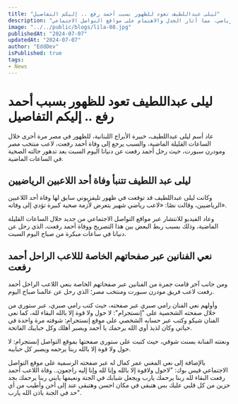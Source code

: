 ```yaml
---
title: "ليلى عبداللطيف تعود للظهور بسبب أحمد رفع .. إليكم التفاصيل"
description: "عادت ليلى عبداللطيف، خبيرة الأبراج اللبنانية، للظهور بعد وفاة اللاعب المصري أحمد رفعت. تنبأت بوفاة لاعب رياضي، مما أثار الجدل والاهتمام على مواقع التواصل الاجتماعي."
image: "../../public/blogs/lila-08.jpg"
publishedAt: "2024-07-07"
updatedAt: "2024-07-07"
author: "EddDev"
isPublished: true
tags:
- News
---
```


# ليلى عبداللطيف تعود للظهور بسبب أحمد رفع .. إليكم التفاصيل

عاد أسم ليلى عبداللطيف، خبيرة الأبراج اللبنانية، للظهور في مصر مرة أخرى خلال الساعات القليلة الماضية، والسبب يرجع إلى وفاة أحمد رفعت، لاعب منتخب مصر ومودرن سبورت، حيث رحل أحمد رفعت عن دنيانا اليوم السبت بعد تدهور حالته الصحية في الساعات الماضية.

## ليلى عبد اللطيف تتنبأ وفاة أحد اللاعبين الرياضيين

وكانت ليلى عبداللطيف قد توقعت في ظهور تليفزيوني سابق لها وفاة أحد اللاعبين الرياضيين، وقالت نصًا: «لاعب رياضي شهير يتعرض لأزمة صحية كبيرة تؤدي إلى وفاته».

وعاد الفيديو للانتشار عبر مواقع التواصل الاجتماعي من جديد خلال الساعات القليلة الماضية، وذلك بسبب ربط البعض بين هذا التصريح ووفاة أحمد رفعت، الذي رحل عن دنيانا في ساعات مبكرة من صباح اليوم السبت.

## نعي الفنانين عبر صفحاتهم الخاصة لللاعب الراحل أحمد رفعت

ومن جانب آخر قامت جمرة من الفنانين عبر صفحاتهم الخاصة بنعي اللاعب الراحل أحمد رفعت لاعب فريق مودرن سبورت ومنتخب مصر؛ الذي رحل عن عالمنا صباح اليوم.

وأولهم نعي الفنان رامي صبري عبر صفحته، حيث كتب رامي صبري، عبر ستوري من خلال صفحته الشخصية على "إنستجرام": لا حول ولا قوة إلا بالله البقاء لله، كما نعى الفنان شيكو وكتب عبر حسابه الشخصي على موقع إنستجرام: شوفته مرة واحدة في حياتي وكان لذيذ أوي الله يرحمك يا أحمد ويصبر أهلك وكل حبايبك الفاتحة.

ونعتته الفنانة بسنت شوقي، حيث كتبت على ستورى صفحتها بموقع التواصل إنستجرام: لا حول ولا قوة إلا بالله ربنا يرحمه ويصبر كل حبايبه.

بالإضافة إلى نعي المغني عمر كمال له عبر صفحته الرسمية على موقع التواصل الاجتماعي فيس بوك: "لاحول ولاقوة إلا بالله وإنا لله وإنا إليه راجعون.. وفاة اللاعب أحمد رفعت البقاء لله ربنا يرحمك يارب ويجعل شبابك في الجنة ونعيمها يابني ربنا يرحمك بجد حزين من كل قلبي عليك بس هتبقى في مكان احسن وهتبقى عند إلى أحن وأطيب من أي حد في الجنة باذن الله يارب".
